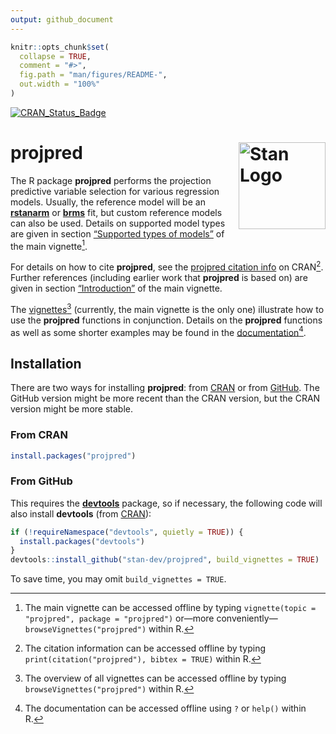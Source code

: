 ```yaml
---
output: github_document
---
```


<!-- README.md is generated from README.Rmd. Please edit that file -->

```r
knitr::opts_chunk$set(
  collapse = TRUE,
  comment = "#>",
  fig.path = "man/figures/README-",
  out.width = "100%"
)
```

<!-- badges: start -->
<!-- [![codecov](https://codecov.io/gh/stan-dev/projpred/branch/master/graph/badge.svg)](https://app.codecov.io/gh/stan-dev/projpred) -->
[![CRAN_Status_Badge](https://www.r-pkg.org/badges/version/projpred?color=blue)](https://CRAN.R-project.org/package=projpred)
<!-- badges: end -->

# projpred [<img src="man/figures/logo.svg" align="right" height="139" alt="Stan Logo"/>](https://mc-stan.org)

The R package **projpred** performs the projection predictive variable selection
for various regression models. Usually, the reference model will be an
[**rstanarm**](https://mc-stan.org/rstanarm/) or
[**brms**](https://paul-buerkner.github.io/brms/) fit, but custom reference
models can also be used. Details on supported model types are given in section
["Supported types of
models"](https://mc-stan.org/projpred/articles/projpred.html#modtypes) of the
main vignette^[The main vignette can be accessed offline by typing
`vignette(topic = "projpred", package = "projpred")` or---more
conveniently---`browseVignettes("projpred")` within R.].

For details on how to cite **projpred**, see the [projpred citation
info](https://CRAN.R-project.org/package=projpred/citation.html) on CRAN^[The
citation information can be accessed offline by typing
`print(citation("projpred"), bibtex = TRUE)` within R.]. Further references
(including earlier work that **projpred** is based on) are given in section
["Introduction"](https://mc-stan.org/projpred/articles/projpred.html#introduction)
of the main vignette.

The [vignettes](https://mc-stan.org/projpred/articles/)^[The overview of all
vignettes can be accessed offline by typing `browseVignettes("projpred")` within
R.] (currently, the main vignette is the only one) illustrate how to use the
**projpred** functions in conjunction. Details on the **projpred** functions as
well as some shorter examples may be found in the
[documentation](https://mc-stan.org/projpred/reference/index.html)^[The
documentation can be accessed offline using `?` or `help()` within R.].

## Installation

There are two ways for installing **projpred**: from
[CRAN](https://CRAN.R-project.org/package=projpred) or from
[GitHub](https://github.com/stan-dev/projpred). The GitHub version might be more
recent than the CRAN version, but the CRAN version might be more stable.

### From CRAN

```r
install.packages("projpred")
```

### From GitHub

This requires the [**devtools**](https://devtools.r-lib.org/) package, so if
necessary, the following code will also install **devtools** (from
[CRAN](https://CRAN.R-project.org/package=devtools)):
```r
if (!requireNamespace("devtools", quietly = TRUE)) {
  install.packages("devtools")
}
devtools::install_github("stan-dev/projpred", build_vignettes = TRUE)
```
To save time, you may omit `build_vignettes = TRUE`.
